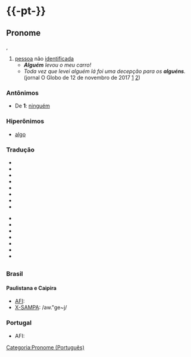 ={{-pt-}}=
==Pronome==
{{flex.pt|0s=alguém|0p=alguéns}}
{{oxítona|al|guém}}, {{gramática|s|ind}}
# [[pessoa]] não [[identificada]]
#* '''''Alguém''' levou o meu carro!''
#* ''Toda vez que levei alguém lá foi uma decepção para os '''alguéns'''.'' (jornal O Globo de 12 de novembro de 2017 [https://web.archive.org/web/20230822015825/https://www.academia.org.br/artigos/conversacoes] [https://web.archive.org/web/20230822020336/https://oglobo.globo.com/ela/gastronomia/como-lidar-com-paris-22055807])

===Antônimos===
* De '''1''': [[ninguém]]

===Hiperônimos===
* [[algo]]

===Tradução===
{{tradini}}
* {{trad|de|jemand}}
* {{trad|kea|algem}}
* {{trad|es|alguien}}
* {{trad|fi|joku|kukaan}}
* {{trad|fr|quelqu’un}}
* {{trad|gl|alguén}}
* {{trad|nl|iemand}}
* {{trad|hu|valaki}}
{{tradmeio}}
* {{trad|en|someone}}
* {{trad|is|einhver}}
* {{trad|it|qualcuno}}
* {{trad|mwl|alguien}}
* {{trad|nb|noen}}
* {{trad|pl|ktoś}}
* {{trad|sv|någon}}
{{tradfim}}

=={{Etimologia|pt}}==
{{etimo2|la|alĭquem|pt}}

=={{Pronúncia|pt}}==
===Brasil===
====Paulistana e Caipira====
* [[AFI]]: {{AFI|[aw.ˈgẽj]}}
* [[X-SAMPA]]: /aw."ge~j/
===Portugal===
* AFI: {{AFI|/aɫ.ˈɡɐ̃j̃/}}

[[Categoria:Pronome (Português)]]
